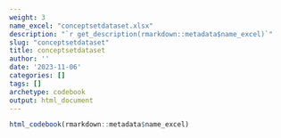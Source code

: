 ```yaml
---
weight: 3
name_excel: "conceptsetdataset.xlsx"
description: "`r get_description(rmarkdown::metadata$name_excel)`"
slug: "conceptsetdataset"
title: conceptsetdataset
author: ''
date: '2023-11-06'
categories: []
tags: []
archetype: codebook
output: html_document
---
```


```r
html_codebook(rmarkdown::metadata$name_excel)
```
